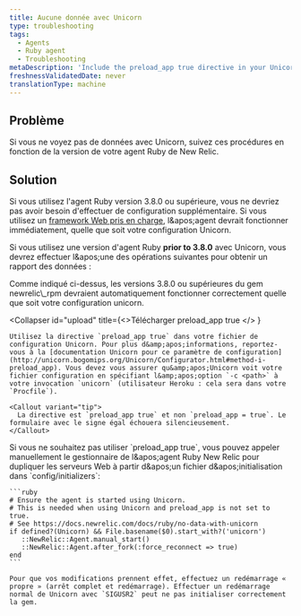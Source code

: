 ```yaml
---
title: Aucune donnée avec Unicorn
type: troubleshooting
tags:
  - Agents
  - Ruby agent
  - Troubleshooting
metaDescription: 'Include the preload_app true directive in your Unicorn configuration for New Relic''s Ruby agent, and then do a clean stop and restart.'
freshnessValidatedDate: never
translationType: machine
---
```


## Problème

Si vous ne voyez pas de données avec Unicorn, suivez ces procédures en fonction de la version de votre agent Ruby de New Relic.

## Solution

Si vous utilisez l&apos;agent Ruby version 3.8.0 ou supérieure, vous ne devriez pas avoir besoin d&apos;effectuer de configuration supplémentaire. Si vous utilisez un [framework Web pris en charge](/docs/ruby/supported-frameworks), l&amp;apos;agent devrait fonctionner immédiatement, quelle que soit votre configuration Unicorn.

Si vous utilisez une version d&apos;agent Ruby <DNT>**prior to 3.8.0**</DNT> avec Unicorn, vous devrez effectuer l&amp;apos;une des opérations suivantes pour obtenir un rapport des données :

<CollapserGroup>
  <Collapser id="upgrade" title="Mise à niveau vers newrelic_rpm 3.8.0 ou supérieur">
    Comme indiqué ci-dessus, les versions 3.8.0 ou supérieures du gem newrelic\_rpm devraient automatiquement fonctionner correctement quelle que soit votre configuration unicorn.
  </Collapser>

  <Collapser
    id="upload"
    title={<>Télécharger <InlineCode>
      preload_app true
    </InlineCode></>
    }
  >
    Utilisez la directive `preload_app true` dans votre fichier de configuration Unicorn. Pour plus d&amp;apos;informations, reportez-vous à la [documentation Unicorn pour ce paramètre de configuration](http://unicorn.bogomips.org/Unicorn/Configurator.html#method-i-preload_app). Vous devez vous assurer qu&amp;apos;Unicorn voit votre fichier configuration en spécifiant l&amp;apos;option `-c <path>` à votre invocation `unicorn` (utilisateur Heroku : cela sera dans votre `Procfile`).

    <Callout variant="tip">
      La directive est `preload_app true` et non `preload_app = true`. Le formulaire avec le signe égal échouera silencieusement.
    </Callout>
  </Collapser>

  <Collapser id="manual-start" title="Démarrer l'agent manuellement">
    Si vous ne souhaitez pas utiliser `preload_app true`, vous pouvez appeler manuellement le gestionnaire de l&amp;apos;agent Ruby New Relic pour dupliquer les serveurs Web à partir d&amp;apos;un fichier d&amp;apos;initialisation dans `config/initializers`:

    ```ruby
    # Ensure the agent is started using Unicorn.
    # This is needed when using Unicorn and preload_app is not set to true.
    # See https://docs.newrelic.com/docs/ruby/no-data-with-unicorn 
    if defined?(Unicorn) && File.basename($0).start_with?('unicorn') 
       ::NewRelic::Agent.manual_start() 
       ::NewRelic::Agent.after_fork(:force_reconnect => true) 
    end
    ```

    Pour que vos modifications prennent effet, effectuez un redémarrage « propre » (arrêt complet et redémarrage). Effectuer un redémarrage normal de Unicorn avec `SIGUSR2` peut ne pas initialiser correctement la gem.
  </Collapser>
</CollapserGroup>